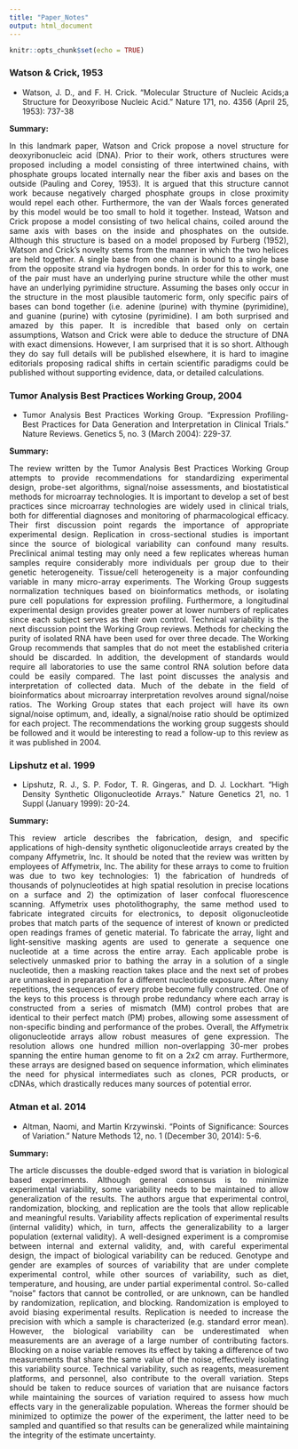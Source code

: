 ```yaml
---
title: "Paper_Notes"
output: html_document
---
```


```r
knitr::opts_chunk$set(echo = TRUE)
```

<style>
body {
text-align: justify}
</style>

### Watson & Crick, 1953

- Watson, J. D., and F. H. Crick. "Molecular Structure of Nucleic Acids;a Structure for Deoxyribose Nucleic Acid." Nature 171, no. 4356 (April 25, 1953): 737-38

**Summary:**

In this landmark paper, Watson and Crick propose a novel structure for deoxyribonucleic acid (DNA). Prior to their work, others structures were proposed including a model consisting of three intertwined chains, with phosphate groups located internally near the fiber axis and bases on the outside (Pauling and Corey, 1953). It is argued that this structure cannot work because negatively charged phosphate groups in close proximity would repel each other. Furthermore, the van der Waals forces generated by this model would be too small to hold it together. Instead, Watson and Crick propose a model consisting of two helical chains, coiled around the same axis with bases on the inside and phosphates on the outside. Although this structure is based on a model proposed by Furberg (1952), Watson and Crick's novelty stems from the manner in which the two helices are held together. A single base from one chain is bound to a single base from the opposite strand via hydrogen bonds. In order for this to work, one of the pair must have an underlying purine structure while the other must have an underlying pyrimidine structure. Assuming the bases only occur in the structure in the most plausible tautomeric form, only specific pairs of bases can bond together (i.e. adenine (purine) with thymine (pyrimidine), and guanine (purine) with cytosine (pyrimidine). I am both surprised and amazed by this paper. It is incredible that based only on certain assumptions, Watson and Crick were able to deduce the structure of DNA with exact dimensions. However, I am surprised that it is so short. Although they do say full details will be published elsewhere, it is hard to imagine editorials proposing radical shifts in certain scientific paradigms could be published without supporting evidence, data, or detailed calculations.

### Tumor Analysis Best Practices Working Group, 2004

- Tumor Analysis Best Practices Working Group. "Expression Profiling-Best Practices for Data Generation and Interpretation in Clinical Trials." Nature Reviews. Genetics 5, no. 3 (March 2004): 229-37.

**Summary:**

The review written by the Tumor Analysis Best Practices Working Group attempts to provide recommendations for standardizing experimental design, probe-set algorithms, signal/noise assessments, and biostatistical methods for microarray technologies. It is important to develop a set of best practices since microarray technologies are widely used in clinical trials, both for differential diagnoses and monitoring of pharmacological efficacy. Their first discussion point regards the importance of appropriate experimental design. Replication in cross-sectional studies is important since the source of biological variability can confound many results. Preclinical animal testing may only need a few replicates whereas human samples require considerably more individuals per group due to their genetic heterogeneity. Tissue/cell heterogeneity is a major confounding variable in many micro-array experiments. The Working Group suggests normalization techniques based on bioinformatics methods, or isolating pure cell populations for expression profiling. Furthermore, a longitudinal experimental design provides greater power at lower numbers of replicates since each subject serves as their own control. Technical variability is the next discussion point the Working Group reviews. Methods for checking the purity of isolated RNA have been used for over three decade. The Working Group recommends that samples that do not meet the established criteria should be discarded. In addition, the development of standards would require all laboratories to use the same control RNA solution before data could be easily compared. The last point discusses the analysis and interpretation of collected data. Much of the debate in the field of bioinformatics about microarray interpretation revolves around signal/noise ratios. The Working Group states that each project will have its own signal/noise optimum, and, ideally, a signal/noise ratio should be optimized for each project. The recommendations the working group suggests should be followed and it would be interesting to read a follow-up to this review as it was published in 2004.

### Lipshutz et al. 1999
- Lipshutz, R. J., S. P. Fodor, T. R. Gingeras, and D. J. Lockhart. "High Density Synthetic Oligonucleotide Arrays." Nature Genetics 21, no. 1 Suppl (January 1999): 20-24.

**Summary:**

This review article describes the fabrication, design, and specific applications of high-density synthetic oligonucleotide arrays created by the company Affymetrix, Inc. It should be noted that the review was written by employees of Affymetrix, Inc. The ability for these arrays to come to fruition was due to two key technologies: 1) the fabrication of hundreds of thousands of polynucleotides at high spatial resolution in precise locations on a surface and 2) the optimization of laser confocal fluorescence scanning. Affymetrix uses photolithography, the same method used to fabricate integrated circuits for electronics, to deposit oligonucleotide probes that match parts of the sequence of interest of known or predicted open readings frames of genetic material. To fabricate the array, light and light-sensitive masking agents are used to generate a sequence one nucleotide at a time across the entire array. Each applicable probe is selectively unmasked prior to bathing the array in a solution of a single nucleotide, then a masking reaction takes place and the next set of probes are unmasked in preparation for a different nucleotide exposure. After many repetitions, the sequences of every probe become fully constructed. One of the keys to this process is through probe redundancy where each array is constructed from a series of mismatch (MM) control probes that are identical to their perfect match (PM) probes, allowing some assessment of non-specific binding and performance of the probes. Overall, the Affymetrix oligonucleotide arrays allow robust measures of gene expression. The resolution allows one hundred million non-overlapping 30-mer probes spanning the entire human genome to fit on a 2x2 cm array. Furthermore, these arrays are designed based on sequence information, which eliminates the need for physical intermediates such as clones, PCR products, or cDNAs, which drastically reduces many sources of potential error.

### Atman et al. 2014

- Altman, Naomi, and Martin Krzywinski. "Points of Significance: Sources of Variation." Nature Methods 12, no. 1 (December 30, 2014): 5-6.

**Summary:**

The article discusses the double-edged sword that is variation in biological based experiments. Although general consensus is to minimize experimental variability, some variability needs to be maintained to allow generalization of the results. The authors argue that experimental control, randomization, blocking, and replication are the tools that allow replicable and meaningful results. Variability affects replication of experimental results (internal validity) which, in turn, affects the generalizability to a larger population (external validity). A well-designed experiment is a compromise between internal and external validity, and, with careful experimental design, the impact of biological variability can be reduced. Genotype and gender are examples of sources of variability that are under complete experimental control, while other sources of variability, such as diet, temperature, and housing, are under partial experimental control. So-called "noise" factors that cannot be controlled, or are unknown, can be handled by randomization, replication, and blocking. Randomization is employed to avoid biasing experimental results. Replication is needed to increase the precision with which a sample is characterized (e.g. standard error mean). However, the biological variability can be underestimated when measurements are an average of a large number of contributing factors. Blocking on a noise variable removes its effect by taking a difference of two measurements that share the same value of the noise, effectively isolating this variability source. Technical variability, such as reagents, measurement platforms, and personnel, also contribute to the overall variation. Steps should be taken to reduce sources of variation that are nuisance factors while maintaining the sources of variation required to assess how much effects vary in the generalizable population. Whereas the former should be minimized to optimize the power of the experiment, the latter need to be sampled and quantified so that results can be generalized while maintaining the integrity of the estimate uncertainty.